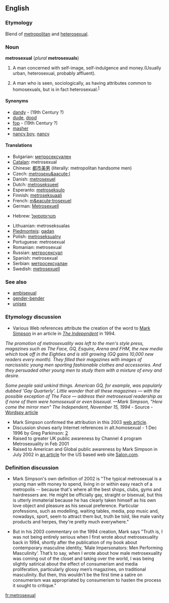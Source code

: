 ==English==

===Etymology===
Blend of [[metropolitan]] and [[heterosexual]].

===Noun===
'''metrosexual''' (''plural'' '''metrosexuals''')
<!-- what is this? [[de:Metrosexualität]] -->

# A man concerned with self-image, self-indulgence and money.(Usually urban, heterosexual, probably affluent). <!--  Might be considered gay for these attributes but generally is not.-->
# {{rfv-sense}} A man who is seen, sociologically, as having attributes common to homosexuals, but is in fact heterosexual.<sup>[http://en.wiktionary.org/wiki/Image:Metrosexual_Definition.JPG]</sup>

====Synonyms====
*[[dandy]] - (19th Century ?)
*[[dude]], [[dood]] <!-- another old syn. for fop/dandy -->
*[[fop]] - (19th Century ?)
*[[masher]] <!-- another old syn. for fop/dandy -->
*[[nancy boy]], [[nancy]]

====Translations====
{{top}}
*Bulgarian: [[метросексуален]]
*[[Catalan]]: metrosexual
*Chinese: [[都市美男 ]] (literally: metropolitan handsome men)
*Czech: [[metrosexu&aacute;l]]
*Danish: [[metrosexuel]]
*Dutch: [[metroseksueel]]
*Esperanto: [[metroseksulo]]
*Finnish: [[metroseksuaali]]
*French: [[m&eacute;trosexuel]]
*German: [[Metrosexuell]]
{{mid}}
*Hebrew: [[מטרוסקסואל]]
<!-- *Italian: [[vitellone]] ''m'' This doesn't seem to be correct: see my comment on the discussion page - Paul G -->
*Lithuanian: metroseksualas
*[[Piedmonteis]]: [[gadan]]
*Polish: [[metroseksualny]]
*Portuguese: metrosexual
*Romanian: metrosexual
*Russian: [[метросексуал]]
*Spanish: metrosexual
*Serbian: [[метросексуалан]]
*Swedish: [[metrosexuell]]
{{bottom}}

===See also===
*[[ambisexual]]
*[[gender-bender]]
*[[unisex]]


===Etymology discussion===
*Various Web references attribute the creation of the word to [http://www.marksimpson.com Mark Simpson] in an article in ''[[w:The Independent|The Independent]]'' in 1994.

''The promotion of metrosexuality was left to the men's style press, magazines such as The Face, GQ, Esquire, Arena and FHM, the new media which took off in the Eighties and is still growing (GQ gains 10,000 new readers every month). They filled their magazines with images of narcissistic young men sporting fashionable clothes and accessories. And they persuaded other young men to study them with a mixture of envy and desire.''

''Some people said unkind things. American GQ, for example, was popularly dubbed 'Gay Quarterly'. Little wonder that all these magazines — with the possible exception of The Face — address their metrosexual readership as if none of them were homosexual or even bisexual.
—Mark Simpson, "Here come the mirror men" The Independent, November 15, 1994'' - Source - [http://www.wordspy.com/words/metrosexual.asp Wordspy article]

*Mark Simpson confirmed the attribution in this 2003 [http://www.marksimpson.com/pages/journalism/metrosexual_ios.html web article].
*Discussion shows early Internet references in alt.homosexual - 1 Dec 1996 by Greg Parkinson: [http://groups.google.com/groups?selm=glp-0112961230100001%40ppp87.cinenet.net&output=gplain]
*Raised to greater UK public awareness by Channel 4 program Metrosexuality in Feb 2001
*Raised to American and Global public awareness by Mark Simpson in July 2002 in [http://www.salon.com/ent/feature/2002/07/22/metrosexual/ an article] for the US based web site [http://www.salon.com/ Salon.com].

===Definition discussion===
*Mark Simpson's own definition of 2002 is "The typical metrosexual is a young man with money to spend, living in or within easy reach of a metropolis -- because that's where all the best shops, clubs, gyms and hairdressers are. He might be officially gay, straight or bisexual, but this is utterly immaterial because he has clearly taken himself as his own love object and pleasure as his sexual preference. Particular professions, such as modelling, waiting tables, media, pop music and, nowadays, sport, seem to attract them but, truth be told, like male vanity products and herpes, they're pretty much everywhere."

*But in his 2003 commentary on the 1994 creation, Mark says "Truth is, I was not being entirely serious when I first wrote about metrosexuality back in 1994, shortly after the publication of my book about contemporary masculine identity, ‘Male Impersonators: Men Performing Masculinity’. That’s to say, when I wrote about how male metrosexuality was coming out of the closet and taking over the world, I was being slightly satirical about the effect of consumerism and media proliferation, particularly glossy men’s magazines, on traditional masculinity. But then, this wouldn’t be the first time a satire on consumerism was appropriated by consumerism to hasten the process it sought to critique."

[[fr:metrosexual]]